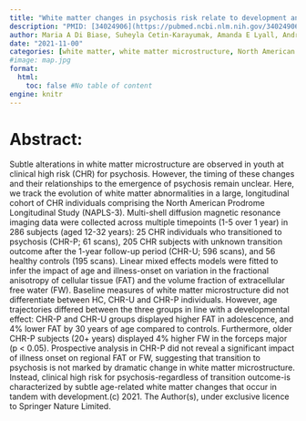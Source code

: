 ```yaml
---
title: "White matter changes in psychosis risk relate to development and are not impacted by the transition to psychosis"
description: "PMID: [34024906](https://pubmed.ncbi.nlm.nih.gov/34024906/){target='_blank'}    DOI: [10.1038/s41380-021-01128-8](https://doi.org/10.1038/s41380-021-01128-8){target='_blank'}"
author: Maria A Di Biase, Suheyla Cetin-Karayumak, Amanda E Lyall, Andrew Zalesky, Kang Ik Kevin Cho, Fan Zhang, Marek Kubicki, Yogesh Rathi, Monica G Lyons, Sylvain Bouix, Tashrif Billah, Alan Anticevic, Charlie Schleifer, Brendan D Adkinson, Jie Lisa Ji, Zailyn Tamayo, Jean Addington, Carrie E Bearden, Barbara A Cornblatt, Matcheri S Keshavan, Daniel H Mathalon, Thomas H McGlashan, Diana O Perkins, Kristen S Cadenhead, Ming T Tsuang, ... ...
date: "2021-11-00"
categories: [white matter, white matter microstructure, North American Prodrome, Prodrome Longitudinal Study, American Prodrome Longitudinal]
#image: map.jpg
format:
  html:
    toc: false #No table of content
engine: knitr
---
```


# Abstract:

Subtle alterations in white matter microstructure are observed in youth at clinical high risk (CHR) for psychosis. However, the timing of these changes and their relationships to the emergence of psychosis remain unclear. Here, we track the evolution of white matter abnormalities in a large, longitudinal cohort of CHR individuals comprising the North American Prodrome Longitudinal Study (NAPLS-3). Multi-shell diffusion magnetic resonance imaging data were collected across multiple timepoints (1-5 over 1 year) in 286 subjects (aged 12-32 years): 25 CHR individuals who transitioned to psychosis (CHR-P; 61 scans), 205 CHR subjects with unknown transition outcome after the 1-year follow-up period (CHR-U; 596 scans), and 56 healthy controls (195 scans). Linear mixed effects models were fitted to infer the impact of age and illness-onset on variation in the fractional anisotropy of cellular tissue (FAT) and the volume fraction of extracellular free water (FW). Baseline measures of white matter microstructure did not differentiate between HC, CHR-U and CHR-P individuals. However, age trajectories differed between the three groups in line with a developmental effect: CHR-P and CHR-U groups displayed higher FAT in adolescence, and 4% lower FAT by 30 years of age compared to controls. Furthermore, older CHR-P subjects (20+ years) displayed 4% higher FW in the forceps major (p < 0.05). Prospective analysis in CHR-P did not reveal a significant impact of illness onset on regional FAT or FW, suggesting that transition to psychosis is not marked by dramatic change in white matter microstructure. Instead, clinical high risk for psychosis-regardless of transition outcome-is characterized by subtle age-related white matter changes that occur in tandem with development.(c) 2021. The Author(s), under exclusive licence to Springer Nature Limited.
        